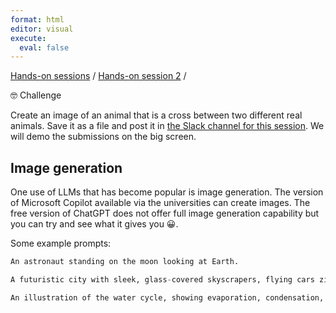 ```yaml
---
format: html
editor: visual
execute:
  eval: false
---
```


[Hands-on sessions](index.html) / [Hands-on session 2](exercise_session_2.html) /

```{=html}
  <div class="callout callout-style-default callout-note callout-titled">
<div class="callout-header d-flex align-content-center">
<div class="callout-icon-container">
<i class="callout-icon"></i>
</div>
<div class="callout-title-container flex-fill">
🤓 Challenge
</div>
</div>
<div class="callout-body-container callout-body">
<p>Create an image of an animal that is a cross between two different real animals. Save it as a file and post it in <a href="https://scilifelab.slack.com/archives/C078FF8UBFD">the Slack channel for this session</a>. We will demo the submissions on the big screen.</p>
</div>
</div>
```
## Image generation

One use of LLMs that has become popular is image generation. The version of Microsoft Copilot available via the universities can create images. The free version of ChatGPT does not offer full image generation capability but you can try and see what it gives you 😀.

Some example prompts:

```r
An astronaut standing on the moon looking at Earth.
```

```r
A futuristic city with sleek, glass-covered skyscrapers, flying cars zipping through the air, and digital billboards flashing with vibrant colors.
```

```r
An illustration of the water cycle, showing evaporation, condensation, precipitation, and collection.
```

